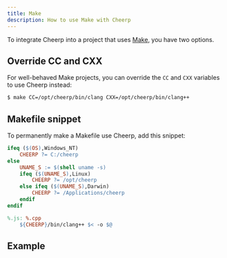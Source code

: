 ```yaml
---
title: Make
description: How to use Make with Cheerp
---
```



To integrate Cheerp into a project that uses [Make](https://gnu.org/software/make/), you have two options.

## Override CC and CXX

For well-behaved Make projects, you can override the `CC` and `CXX` variables to use Cheerp instead:

```sh
$ make CC=/opt/cheerp/bin/clang CXX=/opt/cheerp/bin/clang++
```

## Makefile snippet

To permanently make a Makefile use Cheerp, add this snippet:

```makefile
ifeq ($(OS),Windows_NT)
	CHEERP ?= C:/cheerp
else
	UNAME_S := $(shell uname -s)
	ifeq ($(UNAME_S),Linux)
		CHEERP ?= /opt/cheerp
	else ifeq ($(UNAME_S),Darwin)
		CHEERP ?= /Applications/cheerp
	endif
endif

%.js: %.cpp
	${CHEERP}/bin/clang++ $< -o $@
```

## Example

<LinkButton
	href="https://github.com/leaningtech/cheerp-meta/tree/master/examples/make"
	label="View full example"
	type="primary"
/>
